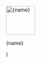
  <Div width="80vw|20vw|12vw" textAlign="center">
    <Link href={withPrefix(href)}>
      <Image
        src={image}
        alt={name}
        width="80vw|20vw|12vw"
        height="80vw|20vw|12vw"
      />
    </Link>
    <P>
      <Link href={withPrefix(href)}>{name}</Link>
    </P>
  </Div>
)
